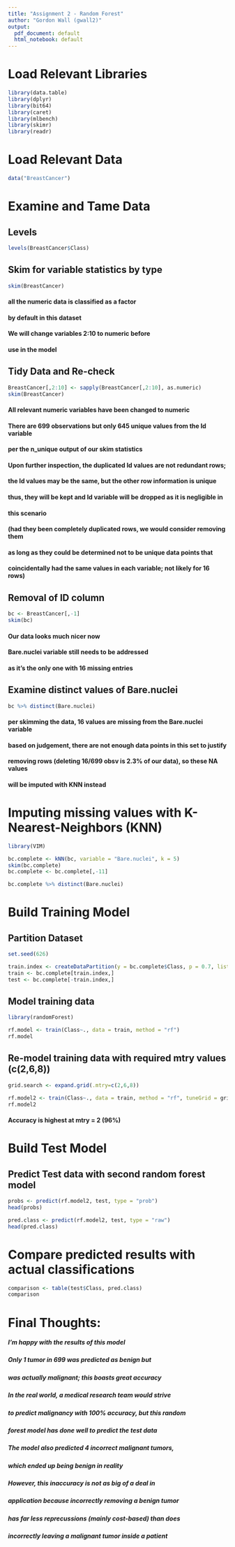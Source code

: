 ```yaml
---
title: "Assignment 2 - Random Forest"
author: "Gordon Wall (gwall2)"
output:
  pdf_document: default
  html_notebook: default
---
```



# Load Relevant Libraries
```r
library(data.table)
library(dplyr)
library(bit64)
library(caret)
library(mlbench)
library(skimr)
library(readr)
```

# Load Relevant Data
```r
data("BreastCancer")
```

# Examine and Tame Data

## Levels
```r
levels(BreastCancer$Class)
```

## Skim for variable statistics by type  
```r
skim(BreastCancer)
```
#### all the numeric data is classified as a factor
#### by default in this dataset
#### We will change variables 2:10 to numeric before
#### use in the model

## Tidy Data and Re-check
```r
BreastCancer[,2:10] <- sapply(BreastCancer[,2:10], as.numeric)
skim(BreastCancer)
```

#### All relevant numeric variables have been changed to numeric

#### There are 699 observations but only 645 unique values from the Id variable
#### per the n_unique output of our skim statistics
#### Upon further inspection, the duplicated Id values are not redundant rows;
#### the Id values may be the same, but the other row information is unique
#### thus, they will be kept and Id variable will be dropped as it is negligible in
#### this scenario

#### (had they been completely duplicated rows, we would consider removing them
#### as long as they could be determined not to be unique data points that 
#### coincidentally had the same values in each variable; not likely for 16 rows)

## Removal of ID column
```r
bc <- BreastCancer[,-1]
skim(bc)
```
#### Our data looks much nicer now
#### Bare.nuclei variable still needs to be addressed
#### as it's the only one with 16 missing entries

## Examine distinct values of Bare.nuclei
```r
bc %>% distinct(Bare.nuclei)
```
#### per skimming the data, 16 values are missing from the Bare.nuclei variable
#### based on judgement, there are not enough data points in this set to justify 
#### removing rows (deleting 16/699 obsv is 2.3% of our data), so these NA values
#### will be imputed with KNN instead

# Imputing missing values with K-Nearest-Neighbors (KNN)
```r
library(VIM)

bc.complete <- kNN(bc, variable = "Bare.nuclei", k = 5)
skim(bc.complete)
bc.complete <- bc.complete[,-11]

bc.complete %>% distinct(Bare.nuclei)
```

# Build Training Model

## Partition Dataset
```r
set.seed(626)

train.index <- createDataPartition(y = bc.complete$Class, p = 0.7, list = FALSE)
train <- bc.complete[train.index,]
test <- bc.complete[-train.index,]
```

## Model training data
```r
library(randomForest)

rf.model <- train(Class~., data = train, method = "rf")
rf.model
```

## Re-model training data with required mtry values (c(2,6,8))
```r
grid.search <- expand.grid(.mtry=c(2,6,8))

rf.model2 <- train(Class~., data = train, method = "rf", tuneGrid = grid.search)
rf.model2
```
#### Accuracy is highest at mtry = 2 (96%)

# Build Test Model

## Predict Test data with second random forest model
```r
probs <- predict(rf.model2, test, type = "prob")
head(probs)
```

```r
pred.class <- predict(rf.model2, test, type = "raw")
head(pred.class)
```

# Compare predicted results with actual classifications
```r
comparison <- table(test$Class, pred.class)
comparison
```

# Final Thoughts:

##### I'm happy with the results of this model
##### Only 1 tumor in 699 was predicted as benign but
##### was actually malignant; this boasts great accuracy
##### In the real world, a medical research team would strive
##### to predict malignancy with 100% accuracy, but this random
##### forest model has done well to predict the test data

##### The model also predicted 4 incorrect malignant tumors,
##### which ended up being benign in reality
##### However, this inaccuracy is not as big of a deal in 
##### application because incorrectly removing a benign tumor
##### has far less reprecussions (mainly cost-based) than does
##### incorrectly leaving a malignant tumor inside a patient



















